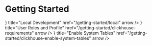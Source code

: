 # Getting Started


<Cards>
  <Cards.Card
    icon={<Code />}
    title="Local Development"
    href="/getting-started/local"
    arrow
  />
  <Cards.Card
    icon={<UserCog />}
    title="User Roles and Profile"
    href="/getting-started/clickhouse-requirements"
    arrow
  />
  <Cards.Card
    icon={<Grid2x2Check />}
    title="Enable System Tables"
    href="/getting-started/clickhouse-enable-system-tables"
    arrow
  />
</Cards>
